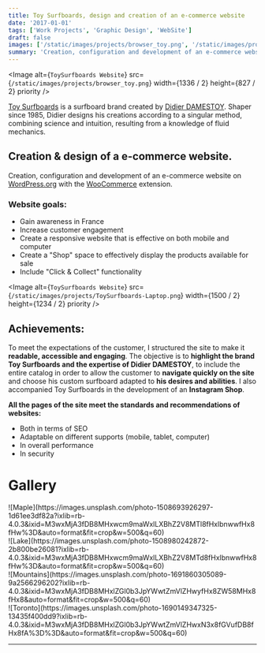 ```yaml
---
title: Toy Surfboards, design and creation of an e-commerce website
date: '2017-01-01'
tags: ['Work Projects', 'Graphic Design', 'WebSite']
draft: false
images: ['/static/images/projects/browser_toy.png', '/static/images/projects/browser_toy.png']
summary: 'Creation, configuration and development of an e-commerce website on WordPress for a famous surfboard shaper'
---
```


<Image
  alt={`ToySurfboards Website`}
  src={`/static/images/projects/browser_toy.png`}
  width={1336 / 2}
  height={827 / 2}
  priority
/>

[Toy Surfboards](https://toysurfboards.com/) is a surfboard brand created by [Didier DAMESTOY](https://toysurfboards.com/didier-damestoy-shaper/). Shaper since 1985, Didier designs his creations according to a singular method, combining science and intuition, resulting from a knowledge of fluid mechanics.

## Creation & design of a e-commerce website.

Creation, configuration and development of an e-commerce website on [WordPress.org](https://fr.wordpress.org/) with the [WooCommerce](https://woocommerce.com/) extension.

### Website goals:

- Gain awareness in France
- Increase customer engagement
- Create a responsive website that is effective on both mobile and computer
- Create a "Shop" space to effectively display the products available for sale
- Include "Click & Collect" functionality

<Image
  alt={`ToySurfboards Website`}
  src={`/static/images/projects/ToySurfboards-Laptop.png`}
  width={1500 / 2}
  height={1234 / 2}
  priority
/>

## Achievements:

To meet the expectations of the customer, I structured the site to make it **readable, accessible and engaging**. The objective is to **highlight the brand Toy Surfboards and the expertise of Didier DAMESTOY**, to include the entire catalog in order to allow the customer to **navigate quickly on the site** and choose his custom surfboard adapted to **his desires and abilities**. I also accompanied Toy Surfboards in the development of an **Instagram Shop**.

**All the pages of the site meet the standards and recommendations of websites:**

- Both in terms of SEO
- Adaptable on different supports (mobile, tablet, computer)
- In overall performance
- In security

# Gallery

<div className="-mx-2 flex flex-wrap overflow-hidden xl:-mx-2">
  <div className="my-1 w-full overflow-hidden px-2 xl:my-1 xl:w-1/2 xl:px-2">
    ![Maple](https://images.unsplash.com/photo-1508693926297-1d61ee3df82a?ixlib=rb-4.0.3&ixid=M3wxMjA3fDB8MHxwcm9maWxlLXBhZ2V8MTl8fHxlbnwwfHx8fHw%3D&auto=format&fit=crop&w=500&q=60)
  </div>
  <div className="my-1 w-full overflow-hidden px-2 xl:my-1 xl:w-1/2 xl:px-2">
    ![Lake](https://images.unsplash.com/photo-1508980242872-2b800be26081?ixlib=rb-4.0.3&ixid=M3wxMjA3fDB8MHxwcm9maWxlLXBhZ2V8MTd8fHxlbnwwfHx8fHw%3D&auto=format&fit=crop&w=500&q=60)
  </div>
  <div className="my-1 w-full overflow-hidden px-2 xl:my-1 xl:w-1/2 xl:px-2">
    ![Mountains](https://images.unsplash.com/photo-1691860305089-9a2566296202?ixlib=rb-4.0.3&ixid=M3wxMjA3fDB8MHxlZGl0b3JpYWwtZmVlZHwyfHx8ZW58MHx8fHx8&auto=format&fit=crop&w=500&q=60)
  </div>
  <div className="my-1 w-full overflow-hidden px-2 xl:my-1 xl:w-1/2 xl:px-2">
    ![Toronto](https://images.unsplash.com/photo-1690149347325-13435f400dd9?ixlib=rb-4.0.3&ixid=M3wxMjA3fDB8MHxlZGl0b3JpYWwtZmVlZHwxN3x8fGVufDB8fHx8fA%3D%3D&auto=format&fit=crop&w=500&q=60)
  </div>
</div>

---
